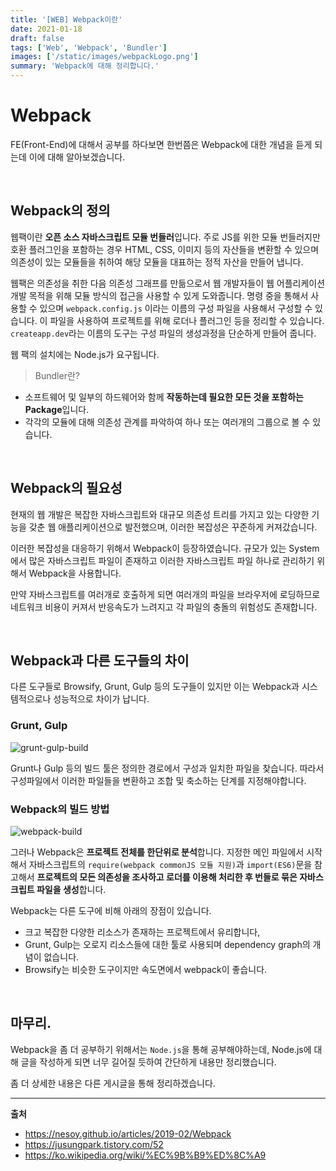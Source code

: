 ```yaml
---
title: '[WEB] Webpack이란'
date: 2021-01-18
draft: false
tags: ['Web', 'Webpack', 'Bundler']
images: ['/static/images/webpackLogo.png']
summary: 'Webpack에 대해 정리합니다.'
---
```


# Webpack

FE(Front-End)에 대해서 공부를 하다보면 한번쯤은 Webpack에 대한 개념을 듣게 되는데 이에 대해 알아보겠습니다.

<br />

## Webpack의 정의

웹팩이란 **오픈 소스 자바스크립트 모듈 번들러**입니다. 주로 JS를 위한 모듈 번들러지만 호환 플러그인을 포함하는 경우 HTML, CSS, 이미지 등의 자산들을 변환할 수 있으며 의존성이 있는 모듈들을 취하여 해당 모듈을 대표하는 정적 자산을 만들어 냅니다.

웹팩은 의존성을 취한 다음 의존성 그래프를 만듦으로서 웹 개발자들이 웹 어플리케이션 개발 목적을 위해 모듈 방식의 접근을 사용할 수 있게 도와줍니다. 명령 중을 통해서 사용할 수 있으며 `webpack.config.js` 이라는 이름의 구성 파일을 사용해서 구성할 수 있습니다. 이 파일을 사용하여 프로젝트를 위해 로더나 플러그인 등을 정리할 수 있습니다. `createapp.dev`라는 이름의 도구는 구성 파일의 생성과정을 단순하게 만들어 줍니다.

웹 팩의 설치에는 Node.js가 요구됩니다.

> Bundler란?

- 소프트웨어 및 일부의 하드웨어와 함께 **작동하는데 필요한 모든 것을 포함하는 Package**입니다.
- 각각의 모듈에 대해 의존성 관계를 파악하여 하나 또는 여러개의 그룹으로 볼 수 있습니다.

<br />

## Webpack의 필요성

현재의 웹 개발은 복잡한 자바스크립트와 대규모 의존성 트리를 가지고 있는 다양한 기능을 갖춘 웹 애플리케이션으로 발전했으며, 이러한 복잡성은 꾸준하게 커져갔습니다.

이러한 복잡성을 대응하기 위해서 Webpack이 등장하였습니다. 규모가 있는 System에서 많은 자바스크립트 파일이 존재하고 이러한 자바스크립트 파일 하나로 관리하기 위해서 Webpack을 사용합니다.

만약 자바스크립트를 여러개로 호출하게 되면 여러개의 파일을 브라우저에 로딩하므로 네트워크 비용이 커져서 반응속도가 느려지고 각 파일의 충돌의 위험성도 존재합니다.

<br />

## Webpack과 다른 도구들의 차이

다른 도구들로 Browsify, Grunt, Gulp 등의 도구들이 있지만 이는 Webpack과 시스템적으로나 성능적으로 차이가 납니다.

### Grunt, Gulp

![grunt-gulp-build](https://user-images.githubusercontent.com/42582516/104858365-e4304300-5961-11eb-917f-87ec9d8f523d.png)

Grunt나 Gulp 등의 빌드 툴은 정의한 경로에서 구성과 일치한 파일을 찾습니다. 따라서 구성파일에서 이러한 파일들을 변환하고 조합 및 축소하는 단계를 지정해야합니다.

### Webpack의 빌드 방법

![webpack-build](https://user-images.githubusercontent.com/42582516/104858360-d4186380-5961-11eb-91cd-c59c9b856589.png)

그러나 Webpack은 **프로젝트 전체를 한단위로 분석**합니다. 지정한 메인 파일에서 시작해서 자바스크립트의 `require(webpack commonJS 모듈 지원)`과 `import(ES6)`문을 참고해서 **프로젝트의 모든 의존성을 조사하고 로더를 이용해 처리한 후 번들로 묶은 자바스크립트 파일을 생성**합니다.

Webpack는 다른 도구에 비해 아래의 장점이 있습니다.

- 크고 복잡한 다양한 리소스가 존재하는 프로젝트에서 유리합니다,
- Grunt, Gulp는 오로지 리소스들에 대한 툴로 사용되며 dependency graph의 개념이 없습니다.
- Browsify는 비슷한 도구이지만 속도면에서 webpack이 좋습니다.

<br />

## 마무리.

Webpack을 좀 더 공부하기 위해서는 `Node.js`을 통해 공부해야하는데, Node.js에 대해 글을 작성하게 되면 너무 길어질 듯하여 간단하게 내용만 정리했습니다.

좀 더 상세한 내용은 다른 게시글을 통해 정리하겠습니다.

---

**출처**

- https://nesoy.github.io/articles/2019-02/Webpack
- https://jusungpark.tistory.com/52
- https://ko.wikipedia.org/wiki/%EC%9B%B9%ED%8C%A9
